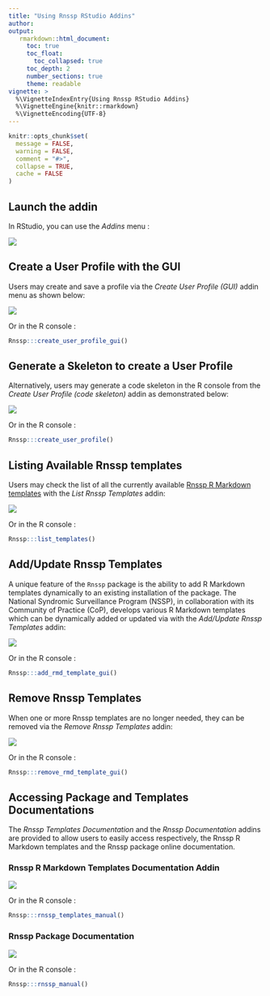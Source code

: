 ---
title: "Using Rnssp RStudio Addins"
author:
output:
   rmarkdown::html_document:
     toc: true
     toc_float:
       toc_collapsed: true
     toc_depth: 2
     number_sections: true
     theme: readable
vignette: >
  %\VignetteIndexEntry{Using Rnssp RStudio Addins}
  %\VignetteEngine{knitr::rmarkdown}
  %\VignetteEncoding{UTF-8}
---

```{r global_options, include = FALSE}
knitr::opts_chunk$set(
  message = FALSE,
  warning = FALSE,
  comment = "#>",
  collapse = TRUE,
  cache = FALSE
)
```


<style>
img {
  max-width: 700px;
}
</style>


## Launch the addin {-}

In RStudio, you can use the *Addins* menu : 

![](assets/launch-addin.png)

## Create a User Profile with the GUI {-}

Users may create and save a profile via the *Create User Profile (GUI)* addin menu as shown below:

![](assets/create_user_profile_gui.gif)

Or in the R console :

```{r, eval=FALSE}
Rnssp:::create_user_profile_gui()
```


## Generate a Skeleton to create a User Profile {-}

Alternatively, users may generate a code skeleton in the R console from the *Create User Profile (code skeleton)* addin as demonstrated below:

![](assets/create_user_profile_skeleton.gif)


Or in the R console :

```{r, eval=FALSE}
Rnssp:::create_user_profile()
```


## Listing Available Rnssp templates {-}

Users may check the list of all the currently available [Rnssp R Markdown templates](https://cdcgov.github.io/Rnssp-rmd-templates) with the *List Rnssp Templates* addin:

![](assets/list_templates_addins.gif)

Or in the R console :

```{r, eval=FALSE}
Rnssp:::list_templates()
```


## Add/Update Rnssp Templates {-}

A unique feature of the `Rnssp` package is the ability to add R Markdown templates dynamically to an existing installation of the package. The National Syndromic Surveillance Program (NSSP), in collaboration with its Community of Practice (CoP), develops various R Markdown templates which can be dynamically added or updated via with the *Add/Update Rnssp Templates* addin:

![](assets/add_update_templates.gif)

Or in the R console :

```{r, eval=FALSE}
Rnssp:::add_rmd_template_gui()
```


## Remove Rnssp Templates {-}

When one or more Rnssp templates are no longer needed, they can be removed via the *Remove Rnssp Templates* addin:

![](assets/remove_templates.gif)

Or in the R console :

```{r, eval=FALSE}
Rnssp:::remove_rmd_template_gui()
```


## Accessing Package and Templates Documentations {-}

The *Rnssp Templates Documentation* and the *Rnssp Documentation* addins are provided to allow users to easily access respectively, the Rnssp R Markdown templates and the Rnssp package online documentation.


### Rnssp R Markdown Templates Documentation Addin {-}

![](assets/templates_doc.png)

Or in the R console :

```{r, eval=FALSE}
Rnssp:::rnssp_templates_manual()
```


### Rnssp Package Documentation {-}

![](assets/package_doc.png)

Or in the R console :

```{r, eval=FALSE}
Rnssp:::rnssp_manual()
```
